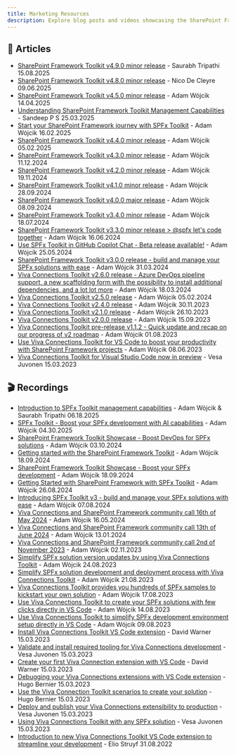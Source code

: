 ```yaml
---
title: Marketing Resources
description: Explore blog posts and videos showcasing the SharePoint Framework Toolkit.
---
```


## 📄 Articles

- [SharePoint Framework Toolkit v4.9.0 minor release](https://pnp.github.io/blog/post/spfx-toolkit-vscode-v-4-9-release/) - Saurabh Tripathi 15.08.2025
- [SharePoint Framework Toolkit v4.8.0 minor release](https://pnp.github.io/blog/post/spfx-toolkit-vscode-v-4-8-release/) - Nico De Cleyre 09.06.2025
- [SharePoint Framework Toolkit v4.5.0 minor release](https://pnp.github.io/blog/post/spfx-toolkit-vscode-v-4-5-release/) - Adam Wójcik 14.04.2025
- [Understanding SharePoint Framework Toolkit Management Capabilities](https://pnp.github.io/blog/post/spfx-toolkit-manage-capabilities/) - Sandeep P S 25.03.2025
- [Start your SharePoint Framework journey with SPFx Toolkit](https://pnp.github.io/blog/post/spfx-toolkit-vscode-learn-spfx/) - Adam Wójcik 16.02.2025
- [SharePoint Framework Toolkit v4.4.0 minor release](https://pnp.github.io/blog/post/spfx-toolkit-vscode-v-4-4-release/) - Adam Wójcik 05.02.2025
- [SharePoint Framework Toolkit v4.3.0 minor release](https://pnp.github.io/blog/post/spfx-toolkit-vscode-v-4-3-release/) - Adam Wójcik 11.12.2024
- [SharePoint Framework Toolkit v4.2.0 minor release](https://pnp.github.io/blog/post/spfx-toolkit-vscode-v-4-2-release/) - Adam Wójcik 19.11.2024
- [SharePoint Framework Toolkit v4.1.0 minor release](https://pnp.github.io/blog/post/spfx-toolkit-vscode-v-4-1-release/) - Adam Wójcik 28.09.2024
- [SharePoint Framework Toolkit v4.0.0 major release](https://pnp.github.io/blog/post/spfx-toolkit-vscode-v-4-0-release/) - Adam Wójcik 08.09.2024
- [SharePoint Framework Toolkit v3.4.0 minor release](https://pnp.github.io/blog/post/spfx-toolkit-vscode-v-3-4-release/) - Adam Wójcik 18.07.2024
- [SharePoint Framework Toolkit v3.3.0 minor release > @spfx let's code together](https://pnp.github.io/blog/post/spfx-toolkit-vscode-v-3-3-release/) - Adam Wójcik 16.06.2024
- [Use SPFx Toolkit in GitHub Copilot Chat - Beta release available!](https://pnp.github.io/blog/post/spfx-toolkit-vscode-chat-pre-release/) - Adam Wójcik 25.05.2024
- [SharePoint Framework Toolkit v3.0.0 release - build and manage your SPFx solutions with ease](https://pnp.github.io/blog/post/spfx-toolkit-vscode-v-3-0-release/) - Adam Wójcik 31.03.2024
- [Viva Connections Toolkit v2.6.0 release - Azure DevOps pipeline support, a new scaffolding form with the possibility to install additional dependencies, and a lot lot more](https://pnp.github.io/blog/post/viva-connections-toolkit-vscode-v-2-6-release/) - Adam Wójcik 18.03.2024
- [Viva Connections Toolkit v2.5.0 release](https://pnp.github.io/blog/post/viva-connections-toolkit-vscode-v-2-5-release/) - Adam Wójcik 05.02.2024
- [Viva Connections Toolkit v2.4.0 release](https://pnp.github.io/blog/post/viva-connections-toolkit-vscode-v-2-4-release/) - Adam Wójcik 30.11.2023
- [Viva Connections Toolkit v2.1.0 release](https://pnp.github.io/blog/post/viva-connections-toolkit-vscode-v-2-1-release/) - Adam Wójcik 26.10.2023
- [Viva Connections Toolkit v2.0.0 release](https://pnp.github.io/blog/post/viva-connections-toolkit-vscode-v-2-0-release/) - Adam Wójcik 15.09.2023
- [Viva Connections Toolkit pre-release v1.1.2 - Quick update and recap on our progress of v2 roadmap](https://pnp.github.io/blog/post/viva-connections-toolkit-vscode-v-1-1-2-prerelease/) - Adam Wójcik 01.08.2023
- [Use Viva Connections Toolkit for VS Code to boost your productivity with SharePoint Framework projects](https://pnp.github.io/blog/post/viva-connections-toolkit-vscode-general-intro/) - Adam Wójcik 08.06.2023
- [Viva Connections Toolkit for Visual Studio Code now in preview](https://devblogs.microsoft.com/microsoft365dev/preview-of-viva-connections-toolkit-for-vs-code/) - Vesa Juvonen 15.03.2023

## 🎬 Recordings 

- [Introduction to SPFx Toolkit management capabilities](https://www.youtube.com/watch?v=NyH7ATaEKRI&list=PLR9nK3mnD-OVKlm8lyeFuuHmiouR-u40a) - Adam Wójcik & Saurabh Tripathi 06.18.2025
- [SPFx Toolkit - Boost your SPFx development with AI capabilities](https://www.youtube.com/watch?v=XR7DOvW1c1s) - Adam Wójcik 04.30.2025
- [SharePoint Framework Toolkit Showcase - Boost DevOps for SPFx solutions](https://www.youtube.com/watch?v=njLJD39US4A) - Adam Wójcik 03.10.2024
- [Getting started with the SharePoint Framework Toolkit](https://www.youtube.com/watch?v=nuCF_pTtIfI) - Adam Wójcik 18.09.2024
- [SharePoint Framework Toolkit Showcase - Boost your SPFx development](https://www.youtube.com/watch?v=f5HOeeSKwaU) - Adam Wójcik 18.09.2024
- [Getting Started with SharePoint Framework with SPFx Toolkit](https://www.youtube.com/watch?v=dObwt18yieE) - Adam Wójcik 26.08.2024
- [Introducing SPFx Toolkit v3 - build and manage your SPFx solutions with ease](https://www.youtube.com/watch?v=cnSJ7xF9dzE) - Adam Wójcik 07.08.2024
- [Viva Connections and SharePoint Framework community call 16th of May 2024](https://www.youtube.com/watch?v=UYiCMs61GH8&list=PLR9nK3mnD-OXdcwfcHGsGr78nHWLRsv1x&index=3) - Adam Wójcik 16.05.2024
- [Viva Connections and SharePoint Framework community call 13th of June 2024](https://www.youtube.com/watch?v=eCYB-1DiF-o) - Adam Wójcik 13.01.2024
- [Viva Connections and SharePoint Framework community call 2nd of November 2023](https://youtu.be/WQnYUbjclM4?t=1600) - Adam Wójcik 02.11.2023
- [Simplify SPFx solution version updates by using Viva Connections Toolkit](https://www.youtube.com/shorts/apsyJ521dzg) - Adam Wójcik 24.08.2023
- [Simplify SPFx solution development and deployment process with Viva Connections Toolkit](https://www.youtube.com/shorts/r_uNKug9Si8) - Adam Wójcik 21.08.2023
- [Viva Connections Toolkit provides you hundreds of SPFx samples to kickstart your own solution](https://www.youtube.com/shorts/bcRaqsUqXSs) - Adam Wójcik 17.08.2023
- [Use Viva Connections Toolkit to create your SPFx solutions with few clicks directly in VS Code](https://www.youtube.com/shorts/3Oytaj8gSkA) - Adam Wójcik 14.08.2023
- [Use Viva Connections Toolkit to simplify SPFx development environment setup directly in VS Code](https://www.youtube.com/shorts/f6N5ePQji9E) - Adam Wójcik 09.08.2023
- [Install Viva Connections Toolkit VS Code extension](https://www.youtube.com/watch?v=Fs9r4dvSxU4&list=PLR9nK3mnD-OW1XNbtsHiFDG___W8wnfHp&index=3) - David Warner 15.03.2023
- [Validate and install required tooling for Viva Connections development](https://www.youtube.com/watch?v=lAcs45jPU_A&list=PLR9nK3mnD-OW1XNbtsHiFDG___W8wnfHp&index=4) - Vesa Juvonen 15.03.2023
- [Create your first Viva Connection extension with VS Code](https://www.youtube.com/watch?v=jXQFgGlId00&list=PLR9nK3mnD-OW1XNbtsHiFDG___W8wnfHp&index=5) - David Warner 15.03.2023
- [Debugging your Viva Connections extensions with VS Code extension](https://www.youtube.com/watch?v=6JfXVf_FufI&list=PLR9nK3mnD-OW1XNbtsHiFDG___W8wnfHp&index=6) - Hugo Bernier 15.03.2023
- [Use the Viva Connection Toolkit scenarios to create your solution](https://www.youtube.com/watch?v=OmFKAw0g61w&list=PLR9nK3mnD-OW1XNbtsHiFDG___W8wnfHp&index=7) - Hugo Bernier 15.03.2023
- [Deploy and publish your Viva Connections extensibility to production](https://www.youtube.com/watch?v=ifOj6M7Qpf4&list=PLR9nK3mnD-OW1XNbtsHiFDG___W8wnfHp&index=8) - Vesa Juvonen 15.03.2023
- [Using Viva Connections Toolkit with any SPFx solution](https://www.youtube.com/watch?v=UlB3c6-8g_A&list=PLR9nK3mnD-OW1XNbtsHiFDG___W8wnfHp&index=9) - Vesa Juvonen 15.03.2023
- [Introduction to new Viva Connections Toolkit VS Code extension to streamline your development](https://www.youtube.com/watch?v=UHmwy4q9CS0) - Elio Struyf 31.08.2022
